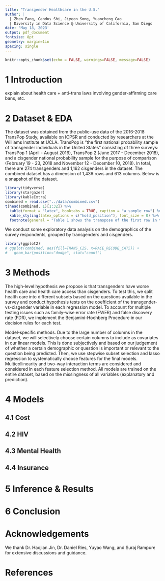 ```yaml
---
title: "Transgender Healthcare in the U.S."
author: |
  | Zhen Fang, Candus Shi, Jiyeon Song, Yuancheng Cao
  | Diversity in Data Science @ University of California, San Diego
date: 'May 18, 2023'
output: pdf_document
fontsize: 8pt
geometry: margin=1in
spacing: single
---
```


```r
knitr::opts_chunk$set(echo = FALSE, warnings=FALSE, message=FALSE)
```
# 1 Introduction

explain about health care + anti-trans laws involving gender-affirming care bans, etc.

# 2 Dataset & EDA

The dataset was obtained from the public-use data of the 2016-2018 TransPop Study, available on ICPSR and conducted by researchers at the Williams Institute at UCLA. TransPop is “the first national probability sample of transgender individuals in the United States” consisting of three surveys: TransPop 1 (April - August 2016), TransPop 2 (June 2017 - December 2018), and a cisgender national probability sample for the purpose of comparison (February 19 - 23, 2018 and November 12 - December 10, 2018). In total, there are 274 transgenders and 1,162 cisgenders in the dataset. The combined dataset has a dimension of 1,436 rows and 613 columns. Below is a snapshot of the dataset.
\pagebreak
```r
library(tidyverse)
library(stargazer)
library(kableExtra)
combined = read.csv("../data/combined.csv")
t(head(combined, 1)[1:32]) %>%
  kable(format = "latex", booktabs = TRUE, caption = "a sample row") %>%
  kable_styling(latex_options = c("hold_position"), font_size = 8) %>% 
  footnote(general = "Table 1 shows the transpose of the first row in the combined dataset, limited to the first 32 columns. The variable or parameter of interest in our models is TRANS_CIS.", footnote_as_chunk=TRUE, general_title="", threeparttable=TRUE)
```

We conduct some exploratory data analysis on the demographics of the survey respondents, grouped by transgenders and cisgenders.
\pagebreak
```r
library(ggplot2)
# ggplot(combined, aes(fill=TRANS_CIS, x=RACE_RECODE_CAT5)) +
#   geom_bar(position="dodge", stat="count")
```

# 3 Methods

The high-level hypothesis we propose is that transgenders have worse health care and health care access than cisgenders. To test this, we split health care into different subsets based on the questions available in the survey and conduct hypothesis tests on the coefficient of the transgender-vs-cisgender variable in each regression model. To account for multiple testing issues such as family-wise error rate (FWER) and false discovery rate (FDR), we implement the Benjamini-Hochberg Procedure in our decision rules for each test.

Model-specific methods. Due to the large number of columns in the dataset, we will selectively choose certain columns to include as covariates in our linear models. This is done subjectively and based on our judgement of whether a certain demographic or question is important or relevant to the question being predicted. Then, we use stepwise subset selection and lasso regression to systematically choose features for the final models. Multicollinearity and two-way interaction terms are considered and considered in each feature selection method. All models are trained on the entire dataset, based on the missingness of all variables (explanatory and prediction). 

# 4 Models

## 4.1 Cost

## 4.2 HIV

## 4.3 Mental Health

## 4.4 Insurance

# 5 Inference & Results

# 6 Conclusion

# Acknowledgements

We thank Dr. Haojian Jin, Dr. Daniel Ries, Yuyao Wang, and Suraj Rampure for extensive discussions and guidance. 

# References
